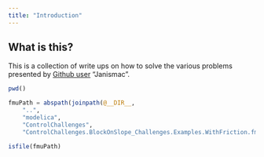 ```yaml
---
title: "Introduction"
---
```


## What is this?

This is a collection of write ups on how to solve the various problems presented by [Github user](https://janismac.github.io/ControlChallenges/) "Janismac".

```julia
pwd()
```

```julia
fmuPath = abspath(joinpath(@__DIR__,
    "..",
    "modelica",
    "ControlChallenges",
    "ControlChallenges.BlockOnSlope_Challenges.Examples.WithFriction.fmu"))
```

```julia
isfile(fmuPath)
```